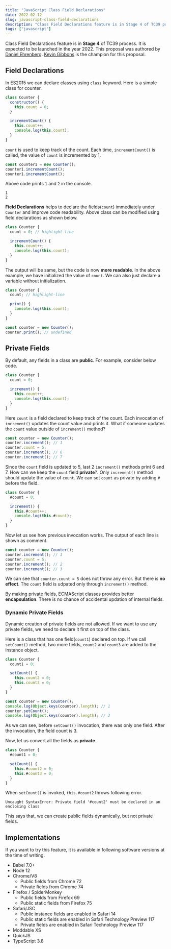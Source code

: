 ```yaml
---
title: "JavaScript Class Field Declarations"
date: 2022-02-12
slug: javascript-class-field-declarations
description: "Class Field Declarations feature is in Stage 4 of TC39 process. It is expected to be launched in the year 2022."
tags: ["javascript"]
---
```


Class Field Declarations feature is in **Stage 4** of TC39 process. It is expected to be launched in the year 2022. This proposal was authored by [Daniel Ehrenberg](https://github.com/littledan). [Kevin Gibbons](https://github.com/bakkot) is the champion for this proposal.

## Field Declarations

In ES2015 we can declare classes using `class` keyword. Here is a simple class for counter.

```javascript
class Counter {
  constructor() {
    this.count = 0;
  }

  incrementCount() {
    this.count++;
    console.log(this.count);
  }
}
```

`count` is used to keep track of the count. Each time, `incrementCount()` is called, the value of `count` is incremented by 1.

```javascript
const counter1 = new Counter();
counter1.incrementCount();
counter1.incrementCount();
```

Above code prints `1` and `2` in the console.

```
1
2
```

**Field Declarations** helps to declare the fields(`count`) immediately under `Counter` and improve code readability. Above class can be modified using field declarations as shown below.

```javascript
class Counter {
  count = 0; // highlight-line

  incrementCount() {
    this.count++;
    console.log(this.count);
  }
}
```

The output will be same, but the code is now **more readable**. In the above example, we have initialized the value of `count`. We can also just declare a variable without initialization.

```javascript
class Counter {
  count; // highlight-line

  print() {
    console.log(this.count);
  }
}

const counter = new Counter();
counter.print(); // undefined
```

## Private Fields

By default, any fields in a class are **public**. For example, consider below code.

```javascript
class Counter {
  count = 0;

  increment() {
    this.count++;
    console.log(this.count);
  }
}
```

Here `count` is a field declared to keep track of the count. Each invocation of `increment()` updates the count value and prints it. What if someone updates the `count` value outside of `increment()` method?

```javascript
const counter = new Counter();
counter.increment(); // 1
counter.count = 5;
counter.increment(); // 6
counter.increment(); // 7
```

Since the `count` field is updated to 5, last 2 `increment()` methods print 6 and 7. How can we keep the `count` field **private**?. Only `increment()` method should update the value of `count`. We can set `count` as private by adding `#` before the field.

```javascript
class Counter {
  #count = 0;

  increment() {
    this.#count++;
    console.log(this.#count);
  }
}
```

Now let us see how previous invocation works. The output of each line is shown as comment.

```javascript
const counter = new Counter();
counter.increment(); // 1
counter.count = 5;
counter.increment(); // 2
counter.increment(); // 3
```

We can see that `counter.count = 5` does not throw any error. But there is **no effect**. The `count` field is udpated only through `increment()` method.

By making private fields, ECMAScript classes provides better **encapsulation**. There is no chance of accidental updation of internal fields.

### Dynamic Private Fields

Dynamic creation of private fields are not allowed. If we want to use any private fields, we need to declare it first on top of the class.

Here is a class that has one field(`count1`) declared on top. If we call `setCount()` method, two more fields, `count2` and `count3` are added to the instance object.

```javascript
class Counter {
  count1 = 0;

  setCount() {
    this.count2 = 0;
    this.count3 = 0;
  }
}

const counter = new Counter();
console.log(Object.keys(counter).length); // 1
counter.setCount();
console.log(Object.keys(counter).length); // 3
```

As we can see, before `setCount()` invocation, there was only one field. After the invocation, the field count is 3.

Now, let us convert all the fields as **private**.

```javascript
class Counter {
  #count1 = 0;

  setCount() {
    this.#count2 = 0;
    this.#count3 = 0;
  }
}
```

When `setCount()` is invoked, `this.#count2` throws following error.

```
Uncaught SyntaxError: Private field '#count2' must be declared in an enclosing class
```

This says that, we can create public fields dynamically, but not private fields.

## Implementations

If you want to try this feature, it is available in following software versions at the time of writing.

- Babel 7.0+
- Node 12
- Chrome/V8
  - Public fields from Chrome 72
  - Private fields from Chrome 74
- Firefox / SpiderMonkey
  - Public fields from Firefox 69
  - Public static fields from Firefox 75
- Safari/JSC
  - Public instance fields are enabled in Safari 14
  - Public static fields are enabled in Safari Technology Preview 117
  - Private fields are enabled in Safari Technology Preview 117
- Moddable XS
- QuickJS
- TypeScript 3.8
